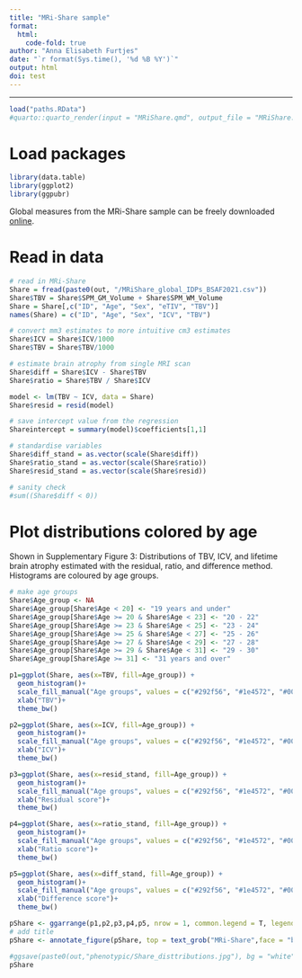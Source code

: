 ```yaml
---
title: "MRi-Share sample"
format: 
  html:
    code-fold: true
author: "Anna Elisabeth Furtjes"
date: "`r format(Sys.time(), '%d %B %Y')`"
output: html
doi: test
---
```


------------------------------------------------------------------------


```r
load("paths.RData")
#quarto::quarto_render(input = "MRiShare.qmd", output_file = "MRiShare.html")
```

# Load packages
```r
library(data.table)
library(ggplot2)
library(ggpubr)
```

Global measures from the MRi-Share sample can be freely downloaded [online](https://datadryad.org/stash/dataset/doi:10.5061/dryad.q573n5tj2).


# Read in data

```r
# read in MRi-Share
Share = fread(paste0(out, "/MRiShare_global_IDPs_BSAF2021.csv"))
Share$TBV = Share$SPM_GM_Volume + Share$SPM_WM_Volume
Share = Share[,c("ID", "Age", "Sex", "eTIV", "TBV")]
names(Share) = c("ID", "Age", "Sex", "ICV", "TBV")

# convert mm3 estimates to more intuitive cm3 estimates
Share$ICV = Share$ICV/1000
Share$TBV = Share$TBV/1000

# estimate brain atrophy from single MRI scan
Share$diff = Share$ICV - Share$TBV
Share$ratio = Share$TBV / Share$ICV

model <- lm(TBV ~ ICV, data = Share)
Share$resid = resid(model)

# save intercept value from the regression
Shareintercept = summary(model)$coefficients[1,1]

# standardise variables
Share$diff_stand = as.vector(scale(Share$diff))
Share$ratio_stand = as.vector(scale(Share$ratio))
Share$resid_stand = as.vector(scale(Share$resid))

# sanity check
#sum((Share$diff < 0))
```


# Plot distributions colored by age

Shown in Supplementary Figure 3: Distributions of TBV, ICV, and lifetime brain atrophy estimated with the residual, ratio, and difference method. Histograms are coloured by age groups. 


```r
# make age groups
Share$Age_group <- NA
Share$Age_group[Share$Age < 20] <- "19 years and under"
Share$Age_group[Share$Age >= 20 & Share$Age < 23] <- "20 - 22"
Share$Age_group[Share$Age >= 23 & Share$Age < 25] <- "23 - 24"
Share$Age_group[Share$Age >= 25 & Share$Age < 27] <- "25 - 26"
Share$Age_group[Share$Age >= 27 & Share$Age < 29] <- "27 - 28"
Share$Age_group[Share$Age >= 29 & Share$Age < 31] <- "29 - 30"
Share$Age_group[Share$Age >= 31] <- "31 years and over"

p1=ggplot(Share, aes(x=TBV, fill=Age_group)) +
  geom_histogram()+
  scale_fill_manual("Age groups", values = c("#292f56", "#1e4572", "#005c8b", "#008ba0", "#00bca1","#69e882", "#acfa70"))+
  xlab("TBV")+
  theme_bw()

p2=ggplot(Share, aes(x=ICV, fill=Age_group)) +
  geom_histogram()+
  scale_fill_manual("Age groups", values = c("#292f56", "#1e4572", "#005c8b", "#008ba0", "#00bca1","#69e882", "#acfa70"))+
  xlab("ICV")+
  theme_bw()

p3=ggplot(Share, aes(x=resid_stand, fill=Age_group)) +
  geom_histogram()+
  scale_fill_manual("Age groups", values = c("#292f56", "#1e4572", "#005c8b", "#008ba0", "#00bca1","#69e882", "#acfa70"))+
  xlab("Residual score")+
  theme_bw()

p4=ggplot(Share, aes(x=ratio_stand, fill=Age_group)) +
  geom_histogram()+
  scale_fill_manual("Age groups", values = c("#292f56", "#1e4572", "#005c8b", "#008ba0", "#00bca1","#69e882", "#acfa70"))+
  xlab("Ratio score")+
  theme_bw()

p5=ggplot(Share, aes(x=diff_stand, fill=Age_group)) +
  geom_histogram()+
  scale_fill_manual("Age groups", values = c("#292f56", "#1e4572", "#005c8b", "#008ba0", "#00bca1","#69e882", "#acfa70"))+
  xlab("Difference score")+
  theme_bw()

pShare <- ggarrange(p1,p2,p3,p4,p5, nrow = 1, common.legend = T, legend = "bottom")
# add title
pShare <- annotate_figure(pShare, top = text_grob("MRi-Share",face = "bold", size = 14))

#ggsave(paste0(out,"phenotypic/Share_disttributions.jpg"), bg = "white",plot = pShare, width = 30, height = 10, units = "cm", dpi = 300)
pShare
```
